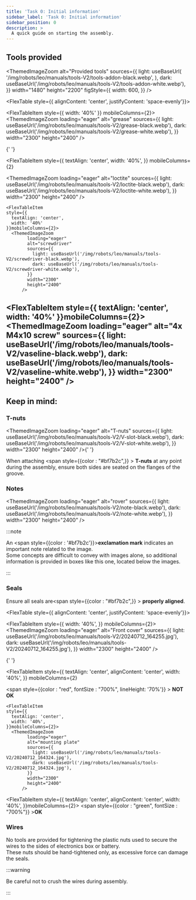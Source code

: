 ```yaml
---
title: 'Task 0: Initial information'
sidebar_label: 'Task 0: Initial information'
sidebar_position: 0
description: >
  A quick guide on starting the assembly.
---
```



## Tools provided

<ThemedImageZoom
  alt="Provided tools"
  sources={{
    light: useBaseUrl(
      '/img/robots/leo/manuals/tools-V2/tools-addon-black.webp',
    ),
    dark: useBaseUrl('/img/robots/leo/manuals/tools-V2/tools-addon-white.webp'),
  }}
  width="1480"
  height="2200"
  figStyle={{
    width: 600,
  }}
/>

<FlexTable style={{ alignContent: 'center', justifyContent: 'space-evenly'}}>
  
  <FlexTableItem
    style={{
      width: '40%'
    }}
    mobileColumns={2}>
      <ThemedImageZoom
            loading="eager"
            alt="grease"
            sources={{
              light: useBaseUrl('/img/robots/leo/manuals/tools-V2/grease-black.webp'),
              dark: useBaseUrl('/img/robots/leo/manuals/tools-V2/grease-white.webp'),
            }}
            width="2300"
            height="2400"
          />
  </FlexTableItem>

{' '}

<FlexTableItem
  style={{
    textAlign: 'center',
    width: '40%',
  }}
  mobileColumns={2}
>
  <ThemedImageZoom
    loading="eager"
    alt="loctite"
    sources={{
      light: useBaseUrl('/img/robots/leo/manuals/tools-V2/loctite-black.webp'),
      dark: useBaseUrl('/img/robots/leo/manuals/tools-V2/loctite-white.webp'),
    }}
    width="2300"
    height="2400"
  />
</FlexTableItem>

    <FlexTableItem
    style={{
      textAlign: 'center',
      width: '40%'
    }}mobileColumns={2}>
      <ThemedImageZoom
            loading="eager"
            alt="screwdriver"
            sources={{
              light: useBaseUrl('/img/robots/leo/manuals/tools-V2/screwdriver-black.webp'),
              dark: useBaseUrl('/img/robots/leo/manuals/tools-V2/screwdriver-white.webp'),
            }}
            width="2300"
            height="2400"
          />

  </FlexTableItem>

   <FlexTableItem
    style={{
      textAlign: 'center',
      width: '40%'
    }}mobileColumns={2}>
      <ThemedImageZoom
            loading="eager"
            alt="4x M4x10 screw"
            sources={{
              light: useBaseUrl('/img/robots/leo/manuals/tools-V2/vaseline-black.webp'),
              dark: useBaseUrl('/img/robots/leo/manuals/tools-V2/vaseline-white.webp'),
            }}
            width="2300"
            height="2400"
          />
  </FlexTableItem>
</FlexTable>
---

## Keep in mind:

### T-nuts

<ThemedImageZoom
  loading="eager"
  alt="T-nuts"
  sources={{
    light: useBaseUrl('/img/robots/leo/manuals/tools-V2/V-slot-black.webp'),
    dark: useBaseUrl('/img/robots/leo/manuals/tools-V2/V-slot-white.webp'),
  }}
  width="2300"
  height="2400"
/>{' '}

When attaching <span style={{color : "#bf7b2c",}} > **T-nuts** </span> at any
point during the assembly, ensure both sides are seated on the flanges of the
groove.

### Notes

<ThemedImageZoom
  loading="eager"
  alt="rover"
  sources={{
    light: useBaseUrl('/img/robots/leo/manuals/tools-V2/note-black.webp'),
    dark: useBaseUrl('/img/robots/leo/manuals/tools-V2/note-white.webp'),
  }}
  width="2300"
  height="2400"
/>

:::note

An <span style={{color : '#bf7b2c'}}><b>exclamation mark</b></span> indicates an
important note related to the image. \
Some concepts are difficult to convey with images alone, so additional information
is provided in boxes like this one, located below the images.

:::

### Seals

Ensure all seals are<span style={{color : "#bf7b2c",}} > **properly
aligned**</span>.

<FlexTable style={{ alignContent: 'center', justifyContent: 'space-evenly'}}>
  
  <FlexTableItem
    style={{
      width: '40%',
    }}
    mobileColumns={2}>
      <ThemedImageZoom
            loading="eager"
            alt="Front cover"
            sources={{
              light: useBaseUrl('/img/robots/leo/manuals/tools-V2/20240712_164255.jpg'),
              dark: useBaseUrl('/img/robots/leo/manuals/tools-V2/20240712_164255.jpg'),
            }}
            width="2300"
            height="2400"
          />
  </FlexTableItem>

{' '}

<FlexTableItem
  style={{
    textAlign: 'center',
    alignContent: 'center',
    width: '40%',
  }}
  mobileColumns={2}
>

  <span style={{color : "red", fontSize : "700%", lineHeight: '70%'}} > **NOT <br /> OK**</span>
</FlexTableItem>

    <FlexTableItem
    style={{
      textAlign: 'center',
      width: '40%',
    }}mobileColumns={2}>
      <ThemedImageZoom
            loading="eager"
            alt="mounting plate"
            sources={{
              light: useBaseUrl('/img/robots/leo/manuals/tools-V2/20240712_164324.jpg'),
              dark: useBaseUrl('/img/robots/leo/manuals/tools-V2/20240712_164324.jpg'),
            }}
            width="2300"
            height="2400"
          />

  </FlexTableItem>

   <FlexTableItem
    style={{
      textAlign: 'center',
      alignContent: 'center',
      width: '40%',
    }}mobileColumns={2}>
      <span style={{color : "green", fontSize : "700%"}} >**OK**</span>
  </FlexTableItem>
</FlexTable>

### Wires

No tools are provided for tightening the plastic nuts used to secure the wires
to the sides of electronics box or battery.\
These nuts should be hand-tightened only, as excessive force can damage the seals.

:::warning

Be careful not to crush the wires during assembly.

:::
